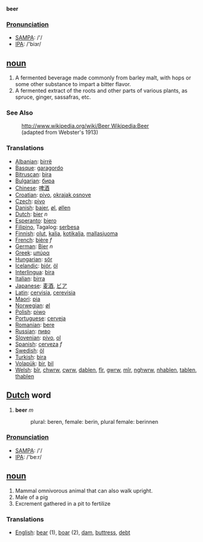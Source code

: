 '''beer'''

===[[Pronunciation]]===
*[[w:SAMPA|SAMPA]]: /'/
*[[w:IPA|IPA]]: /'biɜr/

== [[noun]] ==
# A fermented beverage made commonly from barley malt, with hops or some other substance to impart a bitter flavor.
# A fermented extract of the roots and other parts of various plants, as spruce, ginger, sassafras, etc.

=== See Also ===
:[[http://www.wikipedia.org/wiki/Beer Wikipedia:Beer]]
:(adapted from Webster's 1913)

=== Translations ===
*[[Albanian]]: [[birrë]]
*[[Basque]]: [[garagordo]]
*[[Bitruscan]]: [[bira]]
*[[Bulgarian]]: [[бира]]
*[[Chinese]]: [[啤酒]]
*[[Croatian]]: [[pivo]], [[okrajak osnove]]
*[[Czech]]: [[pivo]]
*[[Danish]]: [[bajer]], [[øl]], [[øllen]]
*[[Dutch]]: [[bier]] ''n''
*[[Esperanto]]: [[biero]]
*[[Filipino]], Tagalog: [[serbesa]]
*[[Finnish]]: [[olut]], [[kalja]], [[kotikalja]], [[mallasjuoma]]
*[[French]]: [[bière]] ''f''
*[[German]]: [[Bier]] ''n''
*[[Greek]]: [[μπύρα]]
*[[Hungarian]]: [[sör]]
*[[Icelandic]]: [[bjór]], [[öl]]
*[[Interlingua]]: [[bira]]
*[[Italian]]: [[birra]]
*[[Japanese]]: [[麦酒]], [[ビア]]
*[[Latin]]: [[cervisia]], [[cerevisia]]
*[[Maori]]: [[pia]]
*[[Norwegian]]: [[øl]]
*[[Polish]]: [[piwo]]
*[[Portuguese]]: [[cerveja]]
*[[Romanian]]: [[bere]]
*[[Russian]]: [[пиво]]
*[[Slovenian]]: [[pivo]], [[ol]]
*[[Spanish]]: [[cerveza]] ''f''
*[[Swedish]]: [[öl]]
*[[Turkish]]: [[bira]]
*[[Volapük]]: [[bir]], [[bil]]
*[[Welsh]]: [[bîr]], [[chwrw]], [[cwrw]], [[dablen]], [[fîr]], [[gwrw]], [[mîr]], [[nghwrw]], [[nhablen]], [[tablen]], [[thablen]]

== [[Dutch]] word ==
#'''beer''' ''m''
#:plural: beren, female: berin, plural female: berinnen

=== [[Pronunciation]] ===
*[[w:SAMPA|SAMPA]]: /'/
*[[w:IPA|IPA]]: /'be:r/

== [[noun]] ==

# Mammal omnivorous animal that can also walk upright.
# Male of a pig
# Excrement gathered in a pit to fertilize

===Translations===
*[[English]]: [[bear]] (1), [[boar]] (2), [[dam]], [[buttress]], [[debt]]